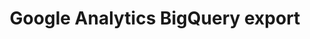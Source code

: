 ---
title: 'Google Analytics BigQuery export'
sidebarTitle: 'GA4 BigQuery export'
description: Import analytics events from Google Analytics
---